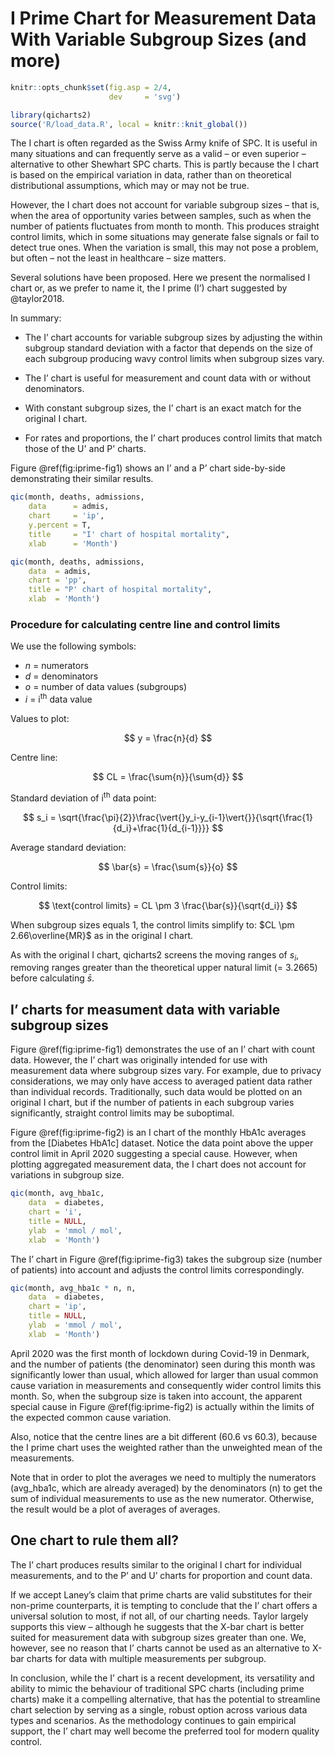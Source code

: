 # I Prime Chart for Measurement Data With Variable Subgroup Sizes (and more)

```r
knitr::opts_chunk$set(fig.asp = 2/4,
                      dev     = 'svg')

library(qicharts2)
source('R/load_data.R', local = knitr::knit_global())
```

The I chart is often regarded as the Swiss Army knife of SPC. It is useful in many situations and can frequently serve as a valid -- or even superior -- alternative to other Shewhart SPC charts. This is partly because the I chart is based on the empirical variation in data, rather than on theoretical distributional assumptions, which may or may not be true.

However, the I chart does not account for variable subgroup sizes -- that is, when the area of opportunity varies between samples, such as when the number of patients fluctuates from month to month. This produces straight control limits, which in some situations may generate false signals or fail to detect true ones. When the variation is small, this may not pose a problem, but often -- not the least in healthcare -- size matters.

Several solutions have been proposed. Here we present the normalised I chart or, as we prefer to name it, the I prime (I') chart suggested by @taylor2018.

In summary:

* The I' chart accounts for variable subgroup sizes by adjusting the within subgroup standard deviation with a factor that depends on the size of each subgroup producing wavy control limits when subgroup sizes vary.

* The I' chart is useful for measurement and count data with or without denominators.

* With constant subgroup sizes, the I' chart is an exact match for the original I chart. 

* For rates and proportions, the I' chart produces control limits that match those of the U\' and P\' charts.

Figure \@ref(fig:iprime-fig1) shows an I' and a P' chart side-by-side demonstrating their similar results.

```r
qic(month, deaths, admissions, 
    data      = admis, 
    chart     = 'ip', 
    y.percent = T,
    title     = "I' chart of hospital mortality",
    xlab      = 'Month')

qic(month, deaths, admissions, 
    data  = admis, 
    chart = 'pp',
    title = "P' chart of hospital mortality",
    xlab  = 'Month')
```

### Procedure for calculating centre line and control limits

We use the following symbols:

* $n$ = numerators
* $d$ = denominators
* $o$ = number of data values (subgroups)
* $i$ = i^th^ data value

Values to plot:

$$
y = \frac{n}{d}
$$

Centre line:

$$
CL = \frac{\sum{n}}{\sum{d}}
$$

Standard deviation of i^th^ data point:

$$
s_i = \sqrt{\frac{\pi}{2}}\frac{\vert{}y_i-y_{i-1}\vert{}}{\sqrt{\frac{1}{d_i}+\frac{1}{d_{i-1}}}}
$$

Average standard deviation:

$$
\bar{s} = \frac{\sum{s}}{o}
$$

Control limits:

$$
\text{control limits} = CL \pm 3 \frac{\bar{s}}{\sqrt{d_i}}
$$

When subgroup sizes equals 1, the control limits simplify to: $CL \pm 2.66\overline{MR}$ as in the original I chart.

As with the original I chart, qicharts2 screens the moving ranges of $s_i$, removing ranges greater than the theoretical upper natural limit (= 3.2665) before calculating $\bar{s}$.

## I' charts for measument data with variable subgroup sizes

Figure \@ref(fig:iprime-fig1) demonstrates the use of an I' chart with count data. However, the I' chart was originally intended for use with measurement data where subgroup sizes vary. For example, due to privacy considerations, we may only have access to averaged patient data rather than individual records. Traditionally, such data would be plotted on an original I chart, but if the number of patients in each subgroup varies significantly, straight control limits may be suboptimal.

Figure \@ref(fig:iprime-fig2) is an I chart of the monthly HbA1c averages from the [Diabetes HbA1c] dataset. Notice the data point above the upper control limit in April 2020 suggesting a special cause. However, when plotting aggregated measurement data, the I chart does not account for variations in subgroup size.

```r
qic(month, avg_hba1c, 
    data  = diabetes, 
    chart = 'i',
    title = NULL,
    ylab  = 'mmol / mol',
    xlab  = 'Month')
```

The I' chart in Figure \@ref(fig:iprime-fig3) takes the subgroup size (number of patients) into account and adjusts the control limits correspondingly.

```r
qic(month, avg_hba1c * n, n, 
    data  = diabetes, 
    chart = 'ip',
    title = NULL,
    ylab  = 'mmol / mol',
    xlab  = 'Month')
```

April 2020 was the first month of lockdown during Covid-19 in Denmark, and the number of patients (the denominator) seen during this month was significantly lower than usual, which allowed for larger than usual common cause variation in measurements and consequently wider control limits this month. So, when the subgroup size is taken into account, the apparent special cause in Figure \@ref(fig:iprime-fig2) is actually within the limits of the expected common cause variation.

Also, notice that the centre lines are a bit different (60.6 vs 60.3), because the I prime chart uses the weighted rather than the unweighted mean of the measurements.

Note that in order to plot the averages we need to multiply the numerators (avg_hba1c, which are already averaged) by the denominators (n) to get the sum of individual measurements to use as the new numerator. Otherwise, the result would be a plot of averages of averages.

## One chart to rule them all?

The I' chart produces results similar to the original I chart for individual measurements, and to the P' and U' charts for proportion and count data.

If we accept Laney’s claim that prime charts are valid substitutes for their non-prime counterparts, it is tempting to conclude that the I' chart offers a universal solution to most, if not all, of our charting needs. Taylor largely supports this view -- although he suggests that the X-bar chart is better suited for measurement data with subgroup sizes greater than one. We, however, see no reason that I' charts cannot be used as an alternative to X-bar charts for data with multiple measurements per subgroup.

In conclusion, while the I' chart is a recent development, its versatility and ability to mimic the behaviour of traditional SPC charts (including prime charts) make it a compelling alternative, that has the potential to streamline chart selection by serving as a single, robust option across various data types and scenarios. As the methodology continues to gain empirical support, the I' chart may well become the preferred tool for modern quality control.

